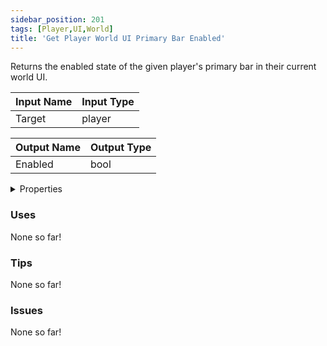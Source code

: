 ```yaml
---
sidebar_position: 201
tags: [Player,UI,World]
title: 'Get Player World UI Primary Bar Enabled'
---
```


Returns the enabled state of the given player's primary bar in their current world UI.




<EsbSvg />

| Input Name | Input Type |
|-----------|-----------|
| Target | player |

| Output Name | Output Type |
|-----------|-----------|
| Enabled | bool |


<details>
  <summary>Properties</summary>
  <div>
    <div>
    <table>
      <thead>
        <tr>
          <th>Is beta required?</th>
          <th>❌</th>
        </tr>
        <tr>
          <th>Is this chip a trolling risk?</th>
          <th>❌</th>
        </tr>
        <tr>
          <th>Is this chip a role assignment risk?</th>
          <th>❌</th>
        </tr>
        <tr>
          <th>Chip UUID</th>
          <th>125d57be-9afa-46b3-a1c4-0c967d044334</th>
        </tr>
      </thead>
    </table>
    </div>
  </div>
</details>

### Uses

None so far!

### Tips

None so far!

### Issues

None so far!